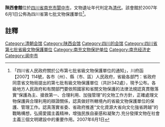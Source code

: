 {{expand|time=2016-12-18T03:48:30+00:00}}
{{msg:四川省文物保護單位
|名稱 = 陝西會館
|編號 = 243
|圖片 = 
|級別 = S7
|分類 = 
|時代 = [[清代|清代]]
|地点 = [[四川省|四川省]][[南充市|南充市]][[閬中市|閬中市]]
|坐標 =
|登錄 = 2007年6月1日
}}
'''陝西會館'''位於[[四川省|四川省]][[南充市|南充市]][[閬中市|閬中市]]，文物遺址年代判定為[[清代|清代]]。該會館於2007年6月1日公佈為四川省第七批文物保護單位<ref>「四川省人民政府關於公布第七批省級文物保護單位的通知」，川府函【2007】114號，各市（州）、縣（市、區）人民政府，省級各部門：省政府同意省文物局提出的第七批有級文物保護單位（共計342處），現予公布。各級地方人民政府和有關部門要依照國家和省關文物保護的法律法規認真貫徹落實“保護為主、搶救第一、合理利用、加強管理”的文物工作方針，正確處理文物保護與合理利用的辯證關係，認真做好所轄境內的省級文物保護單位的保護、管理工作。認真落實省委、省政府推進“文化資源大省向文化強省跨越”的戰略構想，弘揚愛國主義精神，增強民族自豪感和凝聚力.充分發揮文物在社會主義三個文明建設中的重要作用。2007年6月1日</ref>。

==註釋==
{{reflist}}

{{文物保護單位小作品}}
{{南充市境内的四川省文物保护单位}}

[[Category:清朝会馆|Category:清朝会馆]]
[[Category:陕西会馆|Category:陕西会馆]]
[[Category:四川的会馆|Category:四川的会馆]]
[[Category:四川省第七批省級文物保護單位|Category:四川省第七批省級文物保護單位]]
[[Category:南充文物保护单位|Category:南充文物保护单位]]
[[Category:南充经济史|Category:南充经济史]]
[[Category:阆中市|Category:阆中市]]